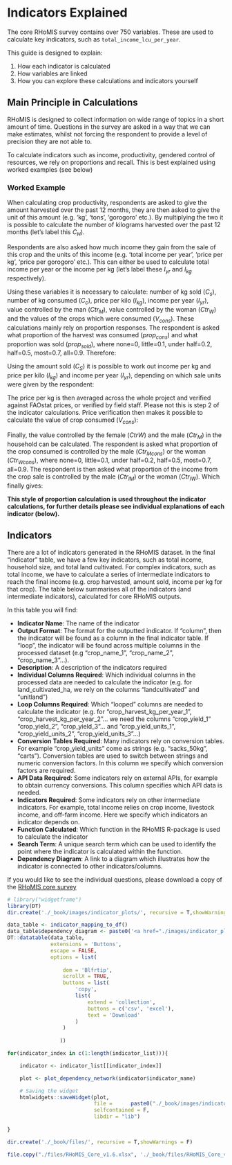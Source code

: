 # Indicators Explained

The core RHoMIS survey contains over 750 variables.
These are used to calculate key indicators, such as 
`total_income_lcu_per_year`. 

This guide is designed to explain:

1. How each indicator is calculated
2. How variables are linked
3. How you can explore these calculations and indicators yourself

## Main Principle in Calculations

RHoMIS is designed to collect information on wide range of 
topics in a short amount of time. Questions in the survey 
are asked in a way that we can make estimates, whilst not 
forcing the respondent to provide a level of precision they
are not able to.

To calculate indicators such as income, productivity, gendered control of resources, 
we rely on proportions and recall. This is best explained using worked examples (see below)

### Worked Example

When calculating crop productivity, respondents are asked to give the amount harvested over the past 12 months, 
they are then asked to give the unit of this amount (e.g. 'kg', 'tons', 'gorogoro' etc.). 
By multiplying the two it is possible to calculate the number of kilograms harvested over 
the past 12 months (let's label this $C_H$). 

Respondents are also asked how much income they gain from the sale of this crop and the 
units of this income (e.g. 'total income per year', 'price per kg', 'price per gorogoro' etc.). 
This can either be used to calculate total income per year or the income per kg 
(let's label these $I_{yr}$ and $I_{kg}$ respectively).

Using these variables it is necessary to calculate: number of kg sold ($C_s$), 
number of kg consumed ($C_c$), price per kilo ($I_{kg}$), income per year ($I_{yr}$), 
value controlled by the man ($Ctr_M$), value controlled by the woman ($Ctr_W$) and the values of the crops which were consumed ($V_{cons}$). These calculations mainly rely on proportion responses. 
The respondent is asked what proportion of the harvest was consumed ($prop_{cons}$) and what proportion was sold ($prop_{sold}$), where none=0, little=0.1, under half=0.2, half=0.5, most=0.7, all=0.9. Therefore:

\begin{equation}
    C_c = prop_{cons}C_H 
    (\#eq:cropconsume)
\end{equation}

\begin{equation}
    C_s = prop_{sold}C_H
    (\#eq:cropsold)
\end{equation}


Using the amount sold ($C_S$) it is possible to work out income per kg and price per kilo ($I_{kg}$) and income per year ($I_{yr}$), depending on which sale units were given by the respondent:

\begin{equation}
    I_{kg} = \dfrac{P_{yr}}{C_s}
    (\#eq:cropincomeperkg)
\end{equation}

The price per kg is then averaged across the whole project and verified against FAOstat prices, or verified
by field staff. Please not this is step 2 of the indicator calculations. Price verification then 
 makes it possible to calculate the value of crop consumed ($V_{cons}$):

\begin{equation}
    V_{cons} = P_{kg}{C_c}
    (\#eq:valueconsumed)
\end{equation}

Finally, the value controlled by the female ($Ctr{W}$) and the male ($Ctr_M$) in the household can be calculated. The respondent is asked what proportion of the crop consumed is controlled by the male ($Ctr_{Mcons}$)  or the woman ($Ctr_{Wcons}$), where none=0, little=0.1, under half=0.2, half=0.5, most=0.7, all=0.9.  The respondent is then asked what proportion of the income from the crop sale is controlled by the male ($Ctr_{IM}$)  or the woman ($Ctr_{IW}$). Which finally gives:

\begin{equation}
    Ctr_M= Ctr_{Mcons}V_{cons} + (Ctr_{IM}I_{yr})
    (\#eq:controlmale)
\end{equation}

\begin{equation}
    Ctr_W= Ctr_{Wcons}V_{cons} + (Ctr_{IW}I_{yr})
    (\#eq:controlfemale)
\end{equation}


**This style of proportion calculation is used throughout the indicator calculations, 
for further details please see individual explanations of each indicator (below).**








## Indicators

There are a lot of indicators generated in the RHoMIS dataset. In the final "indicator" table,
we have a few key indicators, such as total income, household size, and total land cultivated.
For complex indicators, such as total income, we have to calculate a series of intermediate indicators
to reach the final income (e.g. crop harvested, amount sold, income per kg for that crop). The table
below summarises all of the indicators (and intermediate indicators), calculated for core RHoMIS 
outputs. 

In this table you will find:

* **Indicator Name**: The name of the indicator
* **Output Format**: The format for the outputted indicator. If "column", then the indicator will be found as a column in the final indicator table. If "loop", the indicator will be found across multiple columns in the processed dataset (e.g "crop_name_1", "crop_name_2", "crop_name_3"...). 
* **Description**: A description of the indicators required
* **Individual Columns Required**: Which individual columns in the processed data are needed to calculate the indicator (e.g. for land_cultivated_ha, we rely on the columns "landcultivated" and "unitland")
* **Loop Columns Required**: Which "looped" columns are needed to calculate the indicator (e.g. for "crop_harvest_kg_per_year_1", "crop_harvest_kg_per_year_2"... we need the columns "crop_yield_1" "crop_yield_2", "crop_yield_3"... and "crop_yield_units_1", "crop_yield_units_2", "crop_yield_units_3"...)
* **Conversion Tables Required**: Many indicators rely on conversion tables. For example "crop_yield_units" come as strings (e.g. "sacks_50kg", "carts"). Conversion tables are used to switch between strings and numeric conversion factors. In this column we specify which conversion factors are required.
* **API Data Required**: Some indicators rely on external APIs, for example to obtain currency conversions. This column specifies which API data is needed.
* **Indicators Required**: Some indicators rely on other intermediate indicators. For example, total income relies on crop income, livestock income, and off-farm income. Here we specify which indicators an indicator depends on. 
* **Function Calculated**: Which function in the RHoMIS R-package is used to calculate the indicator
* **Search Term**: A unique search term which can be used to identify the point where the indicator is calculated within the function.
* **Dependency Diagram**: A link to a diagram which illustrates how the indicator is connected to other indicators/columns.



If you would like to see the individual questions, please download a copy of the <a href="./files/RHoMIS_Core_v1.6.xlsx" download>RHoMIS core survey</a>



```r
# library("widgetframe")
library(DT)
dir.create('./_book/images/indicator_plots/', recursive = T,showWarnings = F)

data_table <- indicator_mapping_to_df()
data_table$dependency_diagram <- paste0('<a href="./images/indicator_plots/',data_table$indicator_name,'.html" target="_blank" >',data_table$indicator_name,' diagram</a>') 
DT::datatable(data_table,
              extensions = 'Buttons',
              escape = FALSE,
              options = list(
                  
                  dom = 'Blfrtip',
                  scrollX = TRUE,
                  buttons = list(
                      'copy',
                      list(
                          extend = 'collection',
                          buttons = c('csv', 'excel'),
                          text = 'Download'
                      )
                  )
                  
                 ))

for(indicator_index in c(1:length(indicator_list))){

    indicator <- indicator_list[[indicator_index]]

    plot <- plot_dependency_network(indicator$indicator_name)

    # Saving the widget
    htmlwidgets::saveWidget(plot,
                            file =      paste0("./_book/images/indicator_plots/",indicator$indicator_name,'.html'),
                            selfcontained = F,
                            libdir = "lib")
   
}

dir.create('./_book/files/', recursive = T,showWarnings = F)

file.copy("./files/RHoMIS_Core_v1.6.xlsx", './_book/files/RHoMIS_Core_v1.6.xlsx')

``` 




